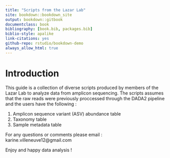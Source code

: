 ```yaml
--- 
title: "Scripts from the Lazar Lab"
site: bookdown::bookdown_site
output: bookdown::gitbook
documentclass: book
bibliography: [book.bib, packages.bib]
biblio-style: apalike
link-citations: yes
github-repo: rstudio/bookdown-demo
always_allow_html: true
---
```


# Introduction

This guide is a collection of diverse scripts produced by members of the Lazar Lab to analyze data from amplicon sequencing. The scripts assumes that the raw reads were previously proccessed through the DADA2 pipeline and the users have the following : 

1. Amplicon sequence variant (ASV) abundance table
2. Taxonomy table 
3. Sample metadata table

For any questions or comments please email : karine.villeneuve12@gmail.com

Enjoy and happy data analysis !

